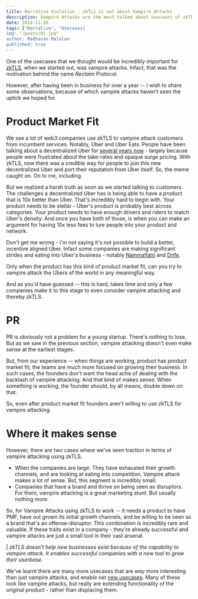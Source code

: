 ```yaml
---
title: Narrative Violation : zkTLS is not about Vampire Attacks
description: Vampire Attacks are the most talked about usecases of zkTLS. But it's not what we see in practice.
date: 2024-11-26
tags: ["Narrative", "Usecases]
img: "/posts/01.jpg"
author: Madhavan Malolan
published: true
---
```


One of the usecases that we thought would be incredibly important for [zkTLS](https://reclaimprotocol.org/blog/posts/zk-in-zktls), when we started out, was vampire attacks. Infact, that was the motivation behind the name _Reclaim_ Protocol.

However, after having been in business for over a year -- I wish to share some observations, because of which vampire attacks haven't seen the uptick we hoped for.

# Product Market Fit
We see a lot of web3 companies use zkTLS to vampire attack customers from incumbent services. Notably, Uber and Uber Eats. 
People have been talking about a decentralized Uber for [several years now](https://www.reddit.com/r/ethereum/comments/ao1kgn/why_there_is_no_decentralized_app_that_does_what/?rdt=63017) - largely because people were frustrated about the take-rates and opaque surge pricing. 
With zkTLS, now there was a credible way for people to join this new decentralized Uber and port their reputation from Uber itself.
So, the meme caught on. On to me, including.

But we realized a harsh truth as soon as we started talking to customers. The challenges a decentralized Uber has is being able to have a product that is 10x better than Uber. That's incredibly hard to begin with. Your product needs to be stellar - Uber's product is probably best across categories. Your product needs to have enough drivers and riders to match Uber's density. And once you have both of those, is when you can make an argument for having 10x less fees to lure people into your product and network.

Don't get me wrong - i'm not saying it's not possible to build a better, incentive aligned Uber. Infact some companies are making significant strides and eating into Uber's business - notably [NammaYatri](https://nammayatri.in/) and [Drife](https://www.drife.io/).

Only when the product has this kind of product market fit, can you try to vampire attack the Ubers of the world in any meaningful way.

And as you'd have guessed -- this is hard, takes time and only a few companies make it to this stage to even consider vampire attacking and thereby zkTLS.

# PR
PR is obviously not a problem for a young startup. There's nothing to lose. 
But as we saw in the previous section, vampire attacking doesn't even make sense at the earliest stages.

But, from our experience -- when things are working, product has product market fit; the teams are much more focused on growing their business. In such cases, the founders don't want the head ache of dealing with the backlash of vampire attacking. And that kind of makes sense. When something is working, the founder should, by all means, double down on that.

So, even after product market fit founders aren't willing to use zkTLS for vampire attacking.

# Where it makes sense
However, there are two cases where we've seen traction in terms of vampire attacking using zkTLS.
- When the companies are large. They have exhausted their growth channels, and are looking at eating into competition. Vampire attack makes a lot of sense. But, this segment is incredibly small.
- Companies that have a brand and thrive on being seen as disruptors. For them, vampire attacking is a great marketing stunt. But usually nothing more.

So, for Vampire Attacks using zkTLS to work -- it needs a product to have PMF, have out grown its initial growth channels, and be willing to be seen as a brand that's an offense-disruptor. This combination is incredibly rare and valuable. If these traits exist in a company - they're already successful and vampire attacks are just a small tool in their vast arsenal.

| _zkTLS doesn't help new businesses exist because of the capability to vampire attack. It enables successful companies with a new tool to grow their userbase._

We've learnt there are many more usecases that are _way_ more interesting than just vampire attacks, and enable net [new usecases](https://reclaimprotocol.org/blog/posts/zktls-rfps). Many of these look like vampire attacks, but really are extending functionality of the original product - rather than displacing them.

